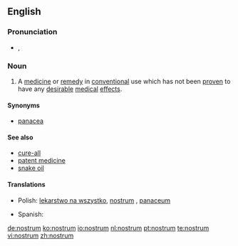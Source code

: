 ==English==

===Pronunciation===
* {{IPA|/'nɒs.trəm/}}, {{SAMPA|/"nQs.tr@m/}}

===Noun===
{{en-noun|pl2=nostra}}

# A [[medicine]] or [[remedy]] in [[conventional]] use which has not been [[proven]] to have any [[desirable]] [[medical]] [[effect]]s.

====Synonyms====
* [[panacea]]

====See also====
* [[cure-all]]
* [[patent medicine]]
* [[snake oil]]
{{projectlinks|pedia}}

====Translations====
{{trans-top|A nostrum}}
* Polish: [[lekarstwo na wszystko]], [[nostrum]] {{m}}, [[panaceum]] {{n}}
{{trans-mid}}
*Spanish: {{t|es|remedio milagroso}}
{{trans-bottom}}

[[de:nostrum]]
[[ko:nostrum]]
[[io:nostrum]]
[[nl:nostrum]]
[[pt:nostrum]]
[[te:nostrum]]
[[vi:nostrum]]
[[zh:nostrum]]